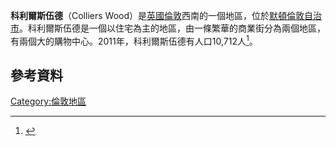 {{infobox UK place|
|country =    英格蘭
|map_type =   Greater London
|latitude= 51.41918
|longitude= -0.16778
|region= 大倫敦
|population= 
|official_name=             Colliers Wood
|london_borough=           默頓
|constituency_westminster=      [[米查姆和摩頓_(英國國會選區)|米查姆和摩頓]]
|post_town=          [[LONDON|LONDON]]
|postcode_district =       SW19
|postcode_area=            SW   
|dial_code=      020
|os_grid_reference=     TQ275705
}}
'''科利爾斯伍德'''（Colliers Wood）是[[英國|英國]][[倫敦|倫敦]]西南的一個地區，位於[[默頓倫敦自治市|默頓倫敦自治市]]。科利爾斯伍德是一個以住宅為主的地區，由一條繁華的商業街分為兩個地區，有兩個大的購物中心。2011年，科利爾斯伍德有人口10,712人<ref>{{cite web |url=http://data.london.gov.uk/2011-census-ward-pop |title=存档副本 |accessdate=2014-06-09  |deadurl=yes |archiveurl=https://web.archive.org/web/20140222202755/http://data.london.gov.uk/2011-census-ward-pop |archivedate=2014-02-22 }}</ref>。

==參考資料==
<references/>
[[Category:倫敦地區|Category:倫敦地區]]